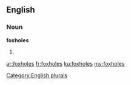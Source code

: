 ==English==

===Noun===
'''foxholes'''

# {{plural of|[[foxhole]]}}

[[Category:English plurals]]

[[ar:foxholes]]
[[fr:foxholes]]
[[ku:foxholes]]
[[my:foxholes]]